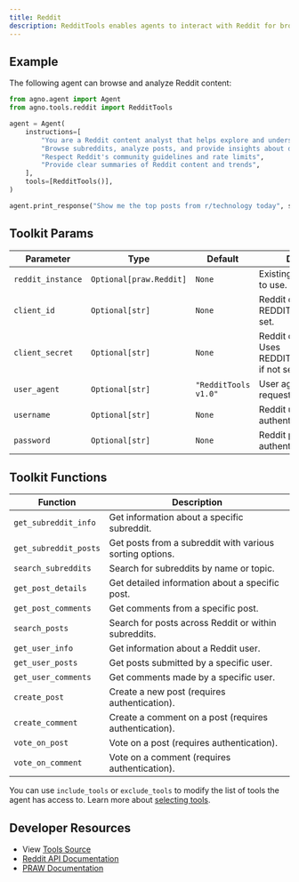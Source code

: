 ```yaml
---
title: Reddit
description: RedditTools enables agents to interact with Reddit for browsing posts, comments, and subreddit information.
---
```


## Example

The following agent can browse and analyze Reddit content:

```python
from agno.agent import Agent
from agno.tools.reddit import RedditTools

agent = Agent(
    instructions=[
        "You are a Reddit content analyst that helps explore and understand Reddit data",
        "Browse subreddits, analyze posts, and provide insights about discussions",
        "Respect Reddit's community guidelines and rate limits",
        "Provide clear summaries of Reddit content and trends",
    ],
    tools=[RedditTools()],
)

agent.print_response("Show me the top posts from r/technology today", stream=True)
```

## Toolkit Params

| Parameter         | Type                    | Default              | Description                                                 |
| ----------------- | ----------------------- | -------------------- | ----------------------------------------------------------- |
| `reddit_instance` | `Optional[praw.Reddit]` | `None`               | Existing Reddit instance to use.                            |
| `client_id`       | `Optional[str]`         | `None`               | Reddit client ID. Uses REDDIT_CLIENT_ID if not set.         |
| `client_secret`   | `Optional[str]`         | `None`               | Reddit client secret. Uses REDDIT_CLIENT_SECRET if not set. |
| `user_agent`      | `Optional[str]`         | `"RedditTools v1.0"` | User agent string for API requests.                         |
| `username`        | `Optional[str]`         | `None`               | Reddit username for authenticated access.                   |
| `password`        | `Optional[str]`         | `None`               | Reddit password for authenticated access.                   |

## Toolkit Functions

| Function              | Description                                              |
| --------------------- | -------------------------------------------------------- |
| `get_subreddit_info`  | Get information about a specific subreddit.              |
| `get_subreddit_posts` | Get posts from a subreddit with various sorting options. |
| `search_subreddits`   | Search for subreddits by name or topic.                  |
| `get_post_details`    | Get detailed information about a specific post.          |
| `get_post_comments`   | Get comments from a specific post.                       |
| `search_posts`        | Search for posts across Reddit or within subreddits.     |
| `get_user_info`       | Get information about a Reddit user.                     |
| `get_user_posts`      | Get posts submitted by a specific user.                  |
| `get_user_comments`   | Get comments made by a specific user.                    |
| `create_post`         | Create a new post (requires authentication).             |
| `create_comment`      | Create a comment on a post (requires authentication).    |
| `vote_on_post`        | Vote on a post (requires authentication).                |
| `vote_on_comment`     | Vote on a comment (requires authentication).             |

You can use `include_tools` or `exclude_tools` to modify the list of tools the agent has access to. Learn more about [selecting tools](/concepts/tools/selecting-tools).

## Developer Resources

- View [Tools Source](https://github.com/agno-agi/agno/blob/main/libs/agno/agno/tools/reddit.py)
- [Reddit API Documentation](https://www.reddit.com/dev/api/)
- [PRAW Documentation](https://praw.readthedocs.io/)
